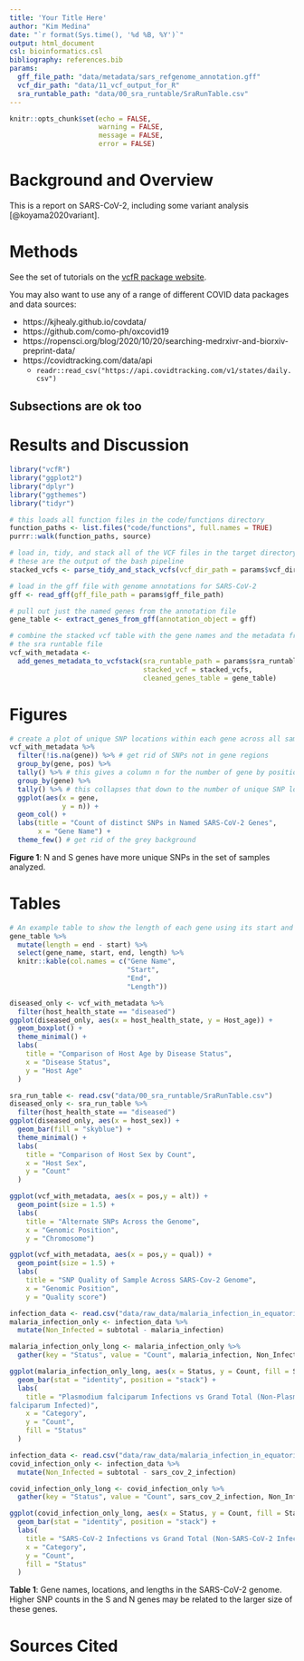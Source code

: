 ```yaml
---
title: 'Your Title Here'
author: "Kim Medina"
date: "`r format(Sys.time(), '%d %B, %Y')`"
output: html_document
csl: bioinformatics.csl
bibliography: references.bib
params:
  gff_file_path: "data/metadata/sars_refgenome_annotation.gff"
  vcf_dir_path: "data/11_vcf_output_for_R"
  sra_runtable_path: "data/00_sra_runtable/SraRunTable.csv"
---
```


```r
knitr::opts_chunk$set(echo = FALSE,
                      warning = FALSE,
                      message = FALSE,
                      error = FALSE)
```

# Background and Overview

This is a report on SARS-CoV-2, including some variant analysis [@koyama2020variant].

# Methods

See the set of tutorials on the [vcfR package website](https://knausb.github.io/vcfR_documentation/index.html).

You may also want to use any of a range of different COVID data packages and data sources:

* https://kjhealy.github.io/covdata/
* https://github.com/como-ph/oxcovid19
* https://ropensci.org/blog/2020/10/20/searching-medrxivr-and-biorxiv-preprint-data/
* https://covidtracking.com/data/api
  * `readr::read_csv("https://api.covidtracking.com/v1/states/daily.csv")`

## Subsections are ok too

# Results and Discussion

```r
library("vcfR")
library("ggplot2")
library("dplyr")
library("ggthemes")
library("tidyr")

# this loads all function files in the code/functions directory
function_paths <- list.files("code/functions", full.names = TRUE)
purrr::walk(function_paths, source)
```

```r
# load in, tidy, and stack all of the VCF files in the target directory
# these are the output of the bash pipeline
stacked_vcfs <- parse_tidy_and_stack_vcfs(vcf_dir_path = params$vcf_dir_path)

# load in the gff file with genome annotations for SARS-CoV-2
gff <- read_gff(gff_file_path = params$gff_file_path)

# pull out just the named genes from the annotation file
gene_table <- extract_genes_from_gff(annotation_object = gff)

# combine the stacked vcf table with the gene names and the metadata from
# the sra runtable file
vcf_with_metadata <-
  add_genes_metadata_to_vcfstack(sra_runtable_path = params$sra_runtable_path,
                                 stacked_vcf = stacked_vcfs,
                                 cleaned_genes_table = gene_table)
```

# Figures

```r
# create a plot of unique SNP locations within each gene across all samples
vcf_with_metadata %>%
  filter(!is.na(gene)) %>% # get rid of SNPs not in gene regions
  group_by(gene, pos) %>%
  tally() %>% # this gives a column n for the number of gene by position
  group_by(gene) %>%
  tally() %>% # this collapses that down to the number of unique SNP locations
  ggplot(aes(x = gene,
             y = n)) +
  geom_col() +
  labs(title = "Count of distinct SNPs in Named SARS-CoV-2 Genes",
       x = "Gene Name") +
  theme_few() # get rid of the grey background
```

**Figure 1**: N and S genes have more unique SNPs in the set of samples analyzed.

# Tables

```r
# An example table to show the length of each gene using its start and end
gene_table %>%
  mutate(length = end - start) %>%
  select(gene_name, start, end, length) %>%
  knitr::kable(col.names = c("Gene Name",
                             "Start",
                             "End",
                             "Length"))
```

```r
diseased_only <- vcf_with_metadata %>%
  filter(host_health_state == "diseased")
ggplot(diseased_only, aes(x = host_health_state, y = Host_age)) +
  geom_boxplot() +
  theme_minimal() +
  labs(
    title = "Comparison of Host Age by Disease Status",
    x = "Disease Status",
    y = "Host Age"
  )
```

```r
sra_run_table <- read.csv("data/00_sra_runtable/SraRunTable.csv")
diseased_only <- sra_run_table %>%
  filter(host_health_state == "diseased")
ggplot(diseased_only, aes(x = host_sex)) +
  geom_bar(fill = "skyblue") +
  theme_minimal() +
  labs(
    title = "Comparison of Host Sex by Count",
    x = "Host Sex",
    y = "Count"
  )

```

```r
ggplot(vcf_with_metadata, aes(x = pos,y = alt)) +
  geom_point(size = 1.5) +
  labs(
    title = "Alternate SNPs Across the Genome",
    x = "Genomic Position",
    y = "Chromosome")
```

```r
ggplot(vcf_with_metadata, aes(x = pos,y = qual)) +
  geom_point(size = 1.5) +
  labs(
    title = "SNP Quality of Sample Across SARS-Cov-2 Genome",
    x = "Genomic Position",
    y = "Quality score")
```

```r
infection_data <- read.csv("data/raw_data/malaria_infection_in_equatorial_guinea.csv")
malaria_infection_only <- infection_data %>%
  mutate(Non_Infected = subtotal - malaria_infection)

malaria_infection_only_long <- malaria_infection_only %>%
  gather(key = "Status", value = "Count", malaria_infection, Non_Infected)

ggplot(malaria_infection_only_long, aes(x = Status, y = Count, fill = Status)) +
  geom_bar(stat = "identity", position = "stack") +  
  labs(
    title = "Plasmodium falciparum Infections vs Grand Total (Non-Plasmodium 
falciparum Infected)",
    x = "Category",
    y = "Count",
    fill = "Status"
  )
```

```r
infection_data <- read.csv("data/raw_data/malaria_infection_in_equatorial_guinea.csv")
covid_infection_only <- infection_data %>%
  mutate(Non_Infected = subtotal - sars_cov_2_infection)

covid_infection_only_long <- covid_infection_only %>%
  gather(key = "Status", value = "Count", sars_cov_2_infection, Non_Infected)

ggplot(covid_infection_only_long, aes(x = Status, y = Count, fill = Status)) +
  geom_bar(stat = "identity", position = "stack") +  
  labs(
    title = "SARS-CoV-2 Infections vs Grand Total (Non-SARS-CoV-2 Infected)",
    x = "Category",
    y = "Count",
    fill = "Status"
  )
```


**Table 1**: Gene names, locations, and lengths in the SARS-CoV-2 genome. Higher SNP counts in the S and N genes may be related to the larger size of these genes.

# Sources Cited
